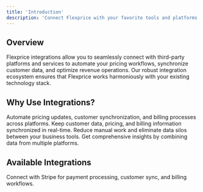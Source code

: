 ```yaml
---
title: 'Introduction'
description: 'Connect Flexprice with your favorite tools and platforms to streamline your pricing and revenue operations'
---
```


## Overview

Flexprice integrations allow you to seamlessly connect with third-party platforms and services to automate your pricing workflows, synchronize customer data, and optimize revenue operations. Our robust integration ecosystem ensures that Flexprice works harmoniously with your existing technology stack.

## Why Use Integrations?

<CardGroup cols={2}>
  <Card title="Automated Workflows" icon="arrows-rotate">
    Automate pricing updates, customer synchronization, and billing processes across platforms.
  </Card>
  
  <Card title="Real-time Sync" icon="refresh">
    Keep customer data, pricing, and billing information synchronized in real-time.
  </Card>
  
  <Card title="Streamlined Operations" icon="gear">
    Reduce manual work and eliminate data silos between your business tools.
  </Card>
  
  <Card title="Enhanced Analytics" icon="chart-line">
    Get comprehensive insights by combining data from multiple platforms.
  </Card>
</CardGroup>

## Available Integrations

<CardGroup cols={2}>
  <Card title="Stripe Integration" icon="stripe" href="/integrations/stripe/connection-setup">
    Connect with Stripe for payment processing, customer sync, and billing workflows.
  </Card>
</CardGroup>